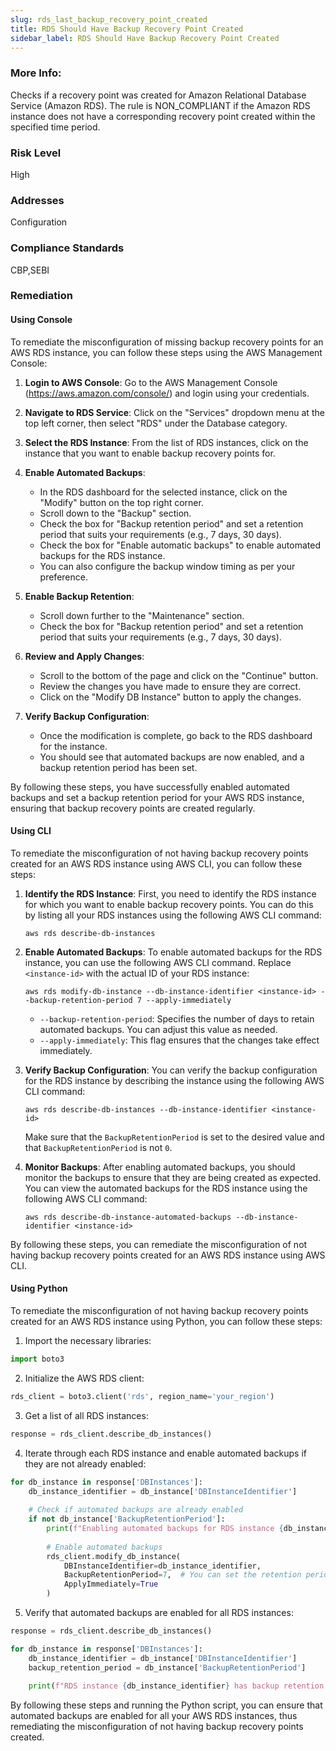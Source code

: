 ```yaml
---
slug: rds_last_backup_recovery_point_created
title: RDS Should Have Backup Recovery Point Created
sidebar_label: RDS Should Have Backup Recovery Point Created
---
```


### More Info:

Checks if a recovery point was created for Amazon Relational Database Service (Amazon RDS). The rule is NON_COMPLIANT if the Amazon RDS instance does not have a corresponding recovery point created within the specified time period.

### Risk Level

High

### Addresses

Configuration

### Compliance Standards

CBP,SEBI

### Remediation

#### Using Console

To remediate the misconfiguration of missing backup recovery points for an AWS RDS instance, you can follow these steps using the AWS Management Console:

1. **Login to AWS Console**: Go to the AWS Management Console (https://aws.amazon.com/console/) and login using your credentials.

2. **Navigate to RDS Service**: Click on the "Services" dropdown menu at the top left corner, then select "RDS" under the Database category.

3. **Select the RDS Instance**: From the list of RDS instances, click on the instance that you want to enable backup recovery points for.

4. **Enable Automated Backups**:
   - In the RDS dashboard for the selected instance, click on the "Modify" button on the top right corner.
   - Scroll down to the "Backup" section.
   - Check the box for "Backup retention period" and set a retention period that suits your requirements (e.g., 7 days, 30 days).
   - Check the box for "Enable automatic backups" to enable automated backups for the RDS instance.
   - You can also configure the backup window timing as per your preference.

5. **Enable Backup Retention**: 
   - Scroll down further to the "Maintenance" section.
   - Check the box for "Backup retention period" and set a retention period that suits your requirements (e.g., 7 days, 30 days).

6. **Review and Apply Changes**:
   - Scroll to the bottom of the page and click on the "Continue" button.
   - Review the changes you have made to ensure they are correct.
   - Click on the "Modify DB Instance" button to apply the changes.

7. **Verify Backup Configuration**:
   - Once the modification is complete, go back to the RDS dashboard for the instance.
   - You should see that automated backups are now enabled, and a backup retention period has been set.

By following these steps, you have successfully enabled automated backups and set a backup retention period for your AWS RDS instance, ensuring that backup recovery points are created regularly.

#### Using CLI

To remediate the misconfiguration of not having backup recovery points created for an AWS RDS instance using AWS CLI, you can follow these steps:

1. **Identify the RDS Instance**: First, you need to identify the RDS instance for which you want to enable backup recovery points. You can do this by listing all your RDS instances using the following AWS CLI command:
   ```
   aws rds describe-db-instances
   ```

2. **Enable Automated Backups**: To enable automated backups for the RDS instance, you can use the following AWS CLI command. Replace `<instance-id>` with the actual ID of your RDS instance:
   ```
   aws rds modify-db-instance --db-instance-identifier <instance-id> --backup-retention-period 7 --apply-immediately
   ```
   - `--backup-retention-period`: Specifies the number of days to retain automated backups. You can adjust this value as needed.
   - `--apply-immediately`: This flag ensures that the changes take effect immediately.

3. **Verify Backup Configuration**: You can verify the backup configuration for the RDS instance by describing the instance using the following AWS CLI command:
   ```
   aws rds describe-db-instances --db-instance-identifier <instance-id>
   ```
   Make sure that the `BackupRetentionPeriod` is set to the desired value and that `BackupRetentionPeriod` is not `0`.

4. **Monitor Backups**: After enabling automated backups, you should monitor the backups to ensure that they are being created as expected. You can view the automated backups for the RDS instance using the following AWS CLI command:
   ```
   aws rds describe-db-instance-automated-backups --db-instance-identifier <instance-id>
   ```

By following these steps, you can remediate the misconfiguration of not having backup recovery points created for an AWS RDS instance using AWS CLI.

#### Using Python

To remediate the misconfiguration of not having backup recovery points created for an AWS RDS instance using Python, you can follow these steps:

1. Import the necessary libraries:
```python
import boto3
```

2. Initialize the AWS RDS client:
```python
rds_client = boto3.client('rds', region_name='your_region')
```

3. Get a list of all RDS instances:
```python
response = rds_client.describe_db_instances()
```

4. Iterate through each RDS instance and enable automated backups if they are not already enabled:
```python
for db_instance in response['DBInstances']:
    db_instance_identifier = db_instance['DBInstanceIdentifier']
    
    # Check if automated backups are already enabled
    if not db_instance['BackupRetentionPeriod']:
        print(f"Enabling automated backups for RDS instance {db_instance_identifier}")
        
        # Enable automated backups
        rds_client.modify_db_instance(
            DBInstanceIdentifier=db_instance_identifier,
            BackupRetentionPeriod=7,  # You can set the retention period as needed
            ApplyImmediately=True
        )
```

5. Verify that automated backups are enabled for all RDS instances:
```python
response = rds_client.describe_db_instances()

for db_instance in response['DBInstances']:
    db_instance_identifier = db_instance['DBInstanceIdentifier']
    backup_retention_period = db_instance['BackupRetentionPeriod']
    
    print(f"RDS instance {db_instance_identifier} has backup retention period set to {backup_retention_period}")
```

By following these steps and running the Python script, you can ensure that automated backups are enabled for all your AWS RDS instances, thus remediating the misconfiguration of not having backup recovery points created.




